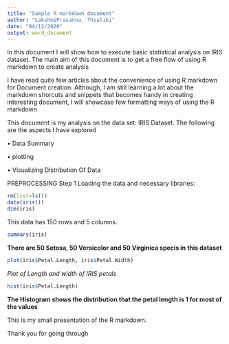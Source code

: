 ```yaml
---
title: "Sample R markdown document"
author: "LakshmiPrasanna. Thsaliki"
date: "04/12/2020"
output: word_document
---
```


In this document I will show how to execute basic statistical analysis on IRIS dataset. The main aim of this document is to get a free flow of using R markdown to create analysis

I have read quite few articles about the convenience  of using R markdown for Document creation.
Although, I am still learning a lot about the markdown shorcuts and snippets that becomes handy in creating interesting document, I will showcase few formatting ways of using the R markdown


This document is my analysis on the data set: IRIS Dataset.
The following are the aspects I have explored

•	Data Summary

•	plotting

•	Visualizing Distribution Of Data

PREPROCESSING
Step 1 Loading the data and necessary libraries:
```r
rm(list=ls())
data(iris())
dim(iris)
```

This data has 150 rows and 5 columns.

```r
summary(iris)
```

__There are 50 Setosa, 50 Versicolor and 50 Virginica specis in this dataset__


```r
plot(iris$Petal.Length, iris$Petal.Width)
```
_Plot of Length and width of IRIS petals_


```r
hist(iris$Petal.Length)
```

__The Histogram shows the distribution that the petal length is 1 for most of the values__

This is my small presentation of the R markdown. 

Thank you for going through








